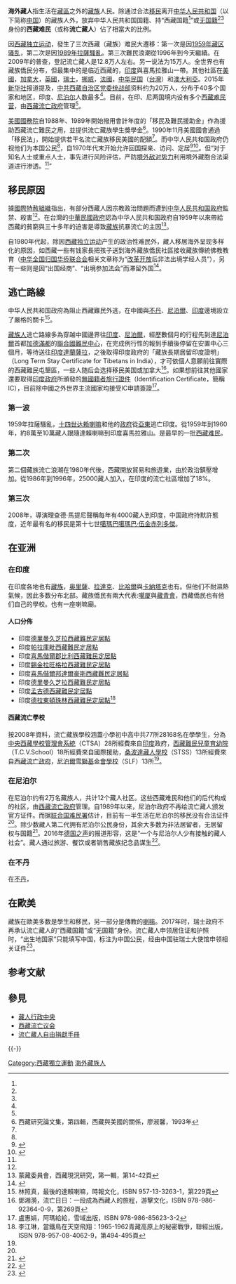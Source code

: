 '''海外藏人'''指生活在[[藏區|藏區]]之外的[[藏族|藏族]]人民。除通过合法[[移民|移民]]离开[[中华人民共和国|中华人民共和国]]（以下简称[[中国|中国]]）的藏族人外，放弃中华人民共和国国籍、持“西藏国籍<ref name=a2/>”或[[無國籍|无国籍]]<ref name=a1/><ref name=a3/>身份的'''西藏难民'''（或称'''流亡藏人'''）佔了相當大的比例。

因[[西藏独立运动|西藏独立运动]]，發生了三次西藏（藏族）难民大遷移：第一次是因[[1959年藏区骚乱|1959年藏区骚乱]]，第二次是因[[1989年拉薩騷亂|1989年拉薩騷亂]]。第三次難民浪潮從1996年到今天繼續。在2009年的普查，登記流亡藏人是12.8万人左右。另一说法为15万人。全世界也有藏族僑民分布，但最集中的是临近西藏的，[[印度|印度]]與喜馬拉雅山一帶。其他社區在[[美國|美國]]，[[加拿大|加拿大]]，[[英國|英國]]，[[瑞士|瑞士]]，[[挪威|挪威]]，[[法國|法國]]，[[中华民国|中华民国]]（[[台灣|台灣]]）和[[澳大利亞|澳大利亞]]。2015年[[新华社|新华社]]报道提及，[[中国共产党西藏自治区委员会|中共西藏自治区党委统战部]]资料约为20万人，分布于40多个国家和地区，印度、[[尼泊尔|尼泊尔]]人数最多<ref name=a4/>。目前，在印、尼两国境内设有多个[[西藏难民营|西藏难民营]]，由[[西藏流亡政府|西藏流亡政府]]管理<ref name=a1/>。

[[美國國務院|美國國務院]]自1988年、1989年開始撥用會計年度的「移民及難民援助金」作為援助西藏流亡難民之用，並提供流亡藏族學生獎學金<ref name="aa2">西藏研究論文集，第四輯，西藏與美國的關係，廖淑馨，1993年</ref>{{Rp|277}}。1990年11月美國國會通過「移民法」，開始提供若干名流亡藏族移民美國的配額<ref name=aa2/>{{Rp|283}}。而中华人民共和国政府仍视他们为本国公民<ref name=a2/>，自1970年代末开始允许回国探亲、访问、定居<ref name="a4">{{Cite web|url=http://cpc.people.com.cn/n/2015/0906/c397848-27548766.html|title=归国藏胞眼中的变与不变|accessdate=2021-06-24|author=黎华玲、许万虎|date=2015-09-06|work=责编：杨翼、常雪梅|quote=|publisher=人民网，来源：新华社|language=Zh-hans|archive-date=2021-06-24|archive-url=https://web.archive.org/web/20210624204917/http://cpc.people.com.cn/n/2015/0906/c397848-27548766.html|dead-url=no}}</ref><ref>{{Cite web|url=http://cpc.people.com.cn/n/2015/0906/c397848-27548766.html|title=西藏已接待回国藏胞近8万人次|accessdate=2021-06-24|author=记者：徐长安|date=2011-05-27|work=|quote=|publisher=中国新闻网，来源：中新社|language=Zh-hans|archive-date=2021-06-24|archive-url=https://web.archive.org/web/20210624204917/http://cpc.people.com.cn/n/2015/0906/c397848-27548766.html|dead-url=no}}</ref>。但“对于知名人士或重点人士，事先进行风险评估，严防[[境外敌对势力|境外敌对势力]]利用境外藏胞合法渠道进行渗透。<ref name=a5/>”

== 移民原因 ==

據[[國際特赦組織|國際特赦組織]]指出，有部分西藏人因宗教政治問題而遭到[[中华人民共和国政府|中华人民共和国政府]]監禁、殺害<ref name=aa2/>{{Rp|276、277}}。在台灣的[[中華民國政府|中華民國政府]]認為中华人民共和国政府自1959年以來帶給西藏的貧窮與三十多年的迫害是導致[[藏族|藏族]]抗暴流亡的主因<ref>蒙藏委員會，西藏現況研究，第一輯，第14-42頁</ref>。

自1980年代起，除因[[西藏独立运动|西藏独立运动]]产生的政治性难民外，藏人移居海外呈现多样化的原因，如西藏一些有钱家長把孩子送到海外藏族僑民社區接收藏族傳統佛教教育（[[中华全国归国华侨联合会|中华全国归国华侨联合会]]相关文章称为“[[改革开放|改革开放]]后非法出境学经人员”），另有一些则是因“出国经商”、“出境参加[[法會|法会]]”而滞留外国<ref name="a5">{{Cite web|url=http://www.chinaql.org/n1/2018/0826/c421054-30251565.html|title=青海省四项举措助力少数民族侨胞工作|accessdate=2021-06-24|author=|date=2018-08-26|work=责编：孙爽、刘奇|quote=中华全国归国华侨联合会 >> 第十次全国归侨侨眷代表大会 >> 五年回顾 >> 业绩综述[……]藏胞大体分为四种情况：一是1959年西藏叛乱跟随达赖集团出逃人员及新生代；二是改革开放后非法出境学经人员；三是出国经商人员及出境参加法会滞留人员；四是境外出生的第二、三代藏胞，这部分人已成为青海籍境外藏胞工作的主体。[……]对于知名人士或重点人士，事先进行风险评估，严防境外敌对势力利用境外藏胞合法渠道进行渗透。对于因调查审核未能通过，申请得不到批准的藏胞，认真做好答复、解释和安抚等工作[……]|publisher=中华全国归国华侨联合会网站|language=Zh-hans|archive-date=2021-06-24|archive-url=https://web.archive.org/web/20210624205417/http://www.chinaql.org/n1/2018/0826/c421054-30251565.html|dead-url=no}}</ref>。

== 逃亡路線 ==

中华人民共和国政府為阻止西藏難民外逃，在中國與[[不丹|不丹]]、[[尼泊爾|尼泊爾]]、[[印度|印度]]邊境設立了嚴格的關卡<ref>林照真，最後的達賴喇嘛，時報文化，ISBN 957-13-3263-1，第229頁</ref>。

[[藏族人|藏族人]]逃亡路線多為穿越中國邊界往[[印度|印度]]、[[尼泊爾|尼泊爾]]，經歷數個月的行程先到達[[尼泊爾|尼泊爾]]首都[[加德滿都|加德滿都]]的[[聯合國難民中心|聯合國難民中心]]，在完成例行性的報到手續後停留在安置中心三個月，等待送往[[印度|印度]][[達蘭薩拉|達蘭薩拉]]，之後取得印度政府的「藏族長期居留印度證明」（Long Term Stay Certificate for Tibetans in India），才可依個人意願前往實際的西藏難民屯墾區，一些人随后会选择移民美国或加拿大<ref>鄧湘漪，流亡日日：一段成為西藏人的旅程，游擊文化，ISBN 978-986-92364-0-9，第269頁</ref>。如果想前往其他國家還要取得[[印度政府|印度政府]]所頒發的[[無國籍者旅行證件|無國籍者旅行證件]]（Identification Certificate，簡稱IC），目前除中國之外世界主流國家均接受IC申請簽證<ref name="aa1">盧惠娟，阿瑪給給，雪域出版，ISBN 978-986-85623-3-2</ref>{{Rp|36}}。

===第一波===
1959年拉薩騷亂，[[十四世达赖喇嘛|十四世达赖喇嘛]]和他的[[西藏流亡政府|政府]]從[[亞東|亞東]]逃亡印度。從1959年到1960年，約8萬至10萬藏人跟隨達賴喇嘛到印度喜馬拉雅山。是最早的一批[[西藏难民|西藏难民]]。

===第二次===
第二個藏族流亡浪潮在1980年代後，西藏開放貿易和旅遊業，由於政治鎮壓增加。從1986年到1996年，25000藏人加入，在印度的流亡社區增加了18%。

===第三次===
2008年，導演理查德·馬提尼聲稱每年有4000藏人到印度，中国政府持默許態度，近年最有名的移民是第十七世[[噶瑪巴|噶瑪巴]][[噶瑪巴·伍金赤列多傑|噶瑪巴·伍金赤列多傑]]。

== 在亚洲 ==

===在印度===

在印度各地也有[[藏族|藏族]]，[[奥里薩|奥里薩]]、[[拉達克|拉達克]]、[[比哈爾|比哈爾]]與[[卡納塔克|卡納塔克]]也有。但他们不耐濕熱氣候，因此多数分布北部。藏族僑民有兩大代表:[[噶厦|噶厦]]與[[藏青會|藏青會]]，西藏僑民也有他们自己的學校。也有一座喇嘛廟。

==== 人口分佈 ====
*印度[[德里曼久芝拉西藏難民定居點|德里曼久芝拉西藏難民定居點]]
*印度[[帕拉庫毗西藏難民定居點|帕拉庫毗西藏難民定居點]]
*印度[[喜馬偕爾郡比利西藏難民定居點|喜馬偕爾郡比利西藏難民定居點]]
*印度[[錫金拉旺格拉西藏難民定居點|錫金拉旺格拉西藏難民定居點]]
*印度[[喜馬偕爾邦達爾豪斯西藏難民定居點|喜馬偕爾邦達爾豪斯西藏難民定居點]]
*印度[[德里曼久芝拉西藏難民定居點|德里曼久芝拉西藏難民定居點]]
*印度[[孟古德西藏難民定居點|孟古德西藏難民定居點]]
*印度[[德拉東頓珠林西藏難民定居點|德拉東頓珠林西藏難民定居點]]<ref>李江琳，當鐵鳥在天空飛翔：1965-1962青藏高原上的秘密戰爭，聯經出版，ISBN 978-957-08-4062-9，第494-495頁</ref>

==== 西藏流亡學校 ====

按2008年資料，流亡藏族學校涵蓋小學初中高中共77所28168名在學學生，分為[[中央藏管學校|中央西藏學校管理會系統]]（CTSA）28所經費來自[[印度|印度]]政府，[[西藏兒童村學校|西藏難民兒童育幼院]]（T.C.V.School）18所經費來自國際援助，[[桑波達藏人學校|桑波達藏人學校]]（STSS）13所經費來自[[西藏流亡政府|西藏流亡政府]]，[[尼泊爾雪獅基金會學校|尼泊爾雪獅基金會學校]]（SLF）13所<ref name=aa1/>{{Rp|76、77}}。

=== 在尼泊尔 ===

在尼泊尔约有2万名藏族人，共计12个藏人社区。这些西藏难民和他们的后代构成的社区，由[[西藏流亡政府|西藏流亡政府]]管理。自1989年以来，尼泊尔政府不再给流亡藏人颁发官方证件。而据[[联合国难民署|联合国难民署]]估计，目前有一半生活在尼泊尔的移民没有合法证件<ref name=a1/>。除少数藏人第二代拥有尼泊尔公民身份，其余大多数为非法居留者，无居留权与国籍<ref name="a3">{{Cite web |url=https://www.bbc.com/zhongwen/simp/world/2015/04/150427_nepal_tibetan |title=特写：尼泊尔地震中被“遗忘”的藏民 |accessdate=2021-06-24 |author= |date=2015-04-27 |work=编译：心怡、责编：欧阳成 |quote= |publisher=BBC News 中文 |language=Zh-hans |archive-date=2021-08-19 |archive-url=https://web.archive.org/web/20210819074316/https://www.bbc.com/zhongwen/simp/world/2015/04/150427_nepal_tibetan |dead-url=no }}</ref>。2016年[[德国之声|德国之声]]的报道形容，这是“一个与尼泊尔人少有接触的藏人社会”。藏人通过旅游、餐饮或者销售藏族纪念品谋生<ref name="a1">{{Cite web |url=https://www.dw.com/zh/%E5%B0%BC%E6%B3%8A%E5%B0%94%E8%A5%BF%E8%97%8F%E9%9A%BE%E6%B0%91%E7%9A%84%E7%94%9F%E6%B4%BB/a-19497952 |title=尼泊尔西藏难民的生活 |accessdate=2021-06-24 |author=Marleen Heuer |date=2016-08-28 |work= |quote= |publisher=德国之声中文网 |language=Zh-hans |archive-date=2021-06-29 |archive-url=https://web.archive.org/web/20210629024608/https://www.dw.com/zh/%E5%B0%BC%E6%B3%8A%E5%B0%94%E8%A5%BF%E8%97%8F%E9%9A%BE%E6%B0%91%E7%9A%84%E7%94%9F%E6%B4%BB/a-19497952 |dead-url=no }}</ref>。

===在不丹===

在[[不丹|不丹]]，{{what|只有很少藏族多数同化於[[倉洛人|倉洛人]]。}}

==在歐美==

藏族在歐美多数是學生和移民，另一部分是傳教的[[喇嘛|喇嘛]]。2017年时，瑞士政府不再承认流亡藏人的“西藏国籍”或“无国籍”身份。流亡藏人申领居住证和护照时，“出生地国家”只能填写中国，标注为中国公民，经由中国驻瑞士大使馆申领相关证件<ref name="a2">{{Cite web |url=https://www.rfi.fr/cn/%E4%B8%AD%E5%9B%BD/20170211-%E7%91%9E%E5%A3%AB%E4%B8%8D%E5%86%8D%E6%89%BF%E8%AE%A4%E2%80%9C%E8%A5%BF%E8%97%8F%E5%9B%BD%E7%B1%8D%E2%80%9D%E8%A5%BF%E8%97%8F%E7%BD%91%E8%AE%83%E7%A7%B0%E2%80%9C%E7%BA%A0%E6%AD%A3%E6%97%A9%E6%9C%9F%E9%94%99%E8%AF%AF%E2%80%9D |title=瑞士不再承认“西藏国籍” 西藏网赞称“纠正早期错误” |accessdate=2021-06-24 |author=记者：甄树基 |date=2017-02-11 |work= |quote=根据瑞士联办报报道，流亡藏人在瑞士申领居住证和护照时，其“西藏国籍”或“无国籍”不再被承认。申领人“出生地国家”一栏只能填写“中国”，身份证件只能标注“中国公民”。国籍变更后，流亡藏人被视作中国公民进行管理，在瑞士从事经商、旅游等活动，也要经由中国大使馆申领相关证件。大陆官方的西藏网随即对瑞士做法赞许[……] |publisher=RFI-法国国际广播电台 |language=Zh-hans |archive-date=2021-06-29 |archive-url=https://web.archive.org/web/20210629014615/https://www.rfi.fr/cn/%E4%B8%AD%E5%9B%BD/20170211-%E7%91%9E%E5%A3%AB%E4%B8%8D%E5%86%8D%E6%89%BF%E8%AE%A4%E2%80%9C%E8%A5%BF%E8%97%8F%E5%9B%BD%E7%B1%8D%E2%80%9D%E8%A5%BF%E8%97%8F%E7%BD%91%E8%AE%83%E7%A7%B0%E2%80%9C%E7%BA%A0%E6%AD%A3%E6%97%A9%E6%9C%9F%E9%94%99%E8%AF%AF%E2%80%9D |dead-url=no }}</ref>。

== 参考文献 ==
{{Reflist}}

== 參見 ==
{{Portal|西藏|政治}}
* [[藏人行政中央|藏人行政中央]]
* [[西藏流亡议会|西藏流亡议会]]
* [[流亡藏人自由捐獻手冊|流亡藏人自由捐獻手冊]]

{{-}}
{{Tibet topics}}
{{華人}}

[[Category:西藏獨立運動|Category:西藏獨立運動]]
[[Category:海外藏族人|]]